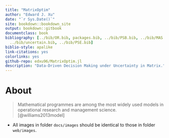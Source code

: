```yaml
---
title: "MatrixOptim"
author: "Edward J. Xu"
date: "`r Sys.Date()`"
site: bookdown::bookdown_site
output: bookdown::gitbook
documentclass: book
bibliography: [../bib/OR.bib, packages.bib, ../bib/PSB.bib, ../bib/MAS.bib, 
  ../bib/uncertain.bib, ../bib/PSE.bib]
biblio-style: apalike
link-citations: yes
colorlinks: yes
github-repo: edxu96/MatrixOptim.jl
description: "Data-Driven Decision Making under Uncertainty in Matrix."
---
```


# About {-}

> Mathematical programmes are among the most widely used models in operational research and management science. [@williams2013model]

- All images in folder `docs/images` should be identical to those in folder `web/images`. 
